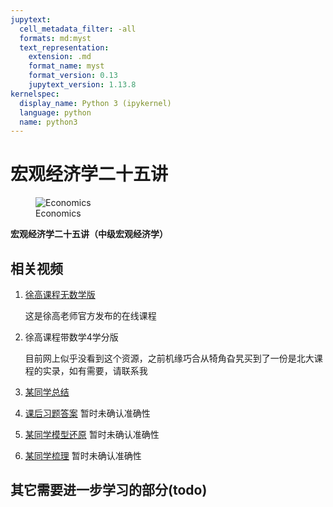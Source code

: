 ```yaml
---
jupytext:
  cell_metadata_filter: -all
  formats: md:myst
  text_representation:
    extension: .md
    format_name: myst
    format_version: 0.13
    jupytext_version: 1.13.8
kernelspec:
  display_name: Python 3 (ipykernel)
  language: python
  name: python3
---
```


# 宏观经济学二十五讲

![Economics](assets/bookcover.jpeg)

**宏观经济学二十五讲（中级宏观经济学）**

## 相关视频

1. [徐高课程无数学版](https://www.bilibili.com/video/BV1oE411Z7TU?from=search&seid=16578622647655450754&spm_id_from=333.337.0.0)

   这是徐高老师官方发布的在线课程
2. 徐高课程带数学4学分版

   目前网上似乎没看到这个资源，之前机缘巧合从犄角旮旯买到了一份是北大课程的实录，如有需要，请联系我
3. [某同学总结](https://www.bilibili.com/video/BV1b34y1B7xi?p=2&spm_id_from=pageDriver)
4. [课后习题答案](https://www.bilibili.com/video/BV1PN411o7jW?from=search&seid=12809617495930353947&spm_id_from=333.337.0.0) 暂时未确认准确性
5. [某同学模型还原](https://www.bilibili.com/video/BV1DV41167ye?from=search&seid=16578622647655450754&spm_id_from=333.337.0.0) 暂时未确认准确性
6. [某同学梳理](https://www.bilibili.com/video/BV1qP4y1P7y4?from=search&seid=9805658391690505544&spm_id_from=333.337.0.0) 暂时未确认准确性

## 其它需要进一步学习的部分(todo)

